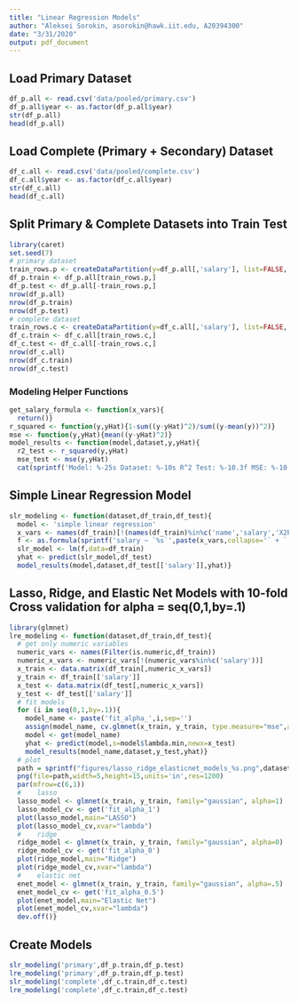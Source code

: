 ```yaml
---
title: "Linear Regression Models"
author: "Aleksei Sorokin, asorokin@hawk.iit.edu, A20394300"
date: "3/31/2020"
output: pdf_document
---
```


## Load Primary Dataset
```r
df_p.all <- read.csv('data/pooled/primary.csv')
df_p.all$year <- as.factor(df_p.all$year)
str(df_p.all)
head(df_p.all)
```

## Load Complete (Primary + Secondary) Dataset
```r
df_c.all <- read.csv('data/pooled/complete.csv')
df_c.all$year <- as.factor(df_c.all$year)
str(df_c.all)
head(df_c.all)
```

## Split Primary & Complete Datasets into Train Test
```r
library(caret)
set.seed(7)
# primary dataset
train_rows.p <- createDataPartition(y=df_p.all[,'salary'], list=FALSE, p=.8)
df_p.train <- df_p.all[train_rows.p,]
df_p.test <- df_p.all[-train_rows.p,]
nrow(df_p.all)
nrow(df_p.train)
nrow(df_p.test)
# complete dataset
train_rows.c <- createDataPartition(y=df_c.all[,'salary'], list=FALSE, p=.8)
df_c.train <- df_c.all[train_rows.c,]
df_c.test <- df_c.all[-train_rows.c,]
nrow(df_c.all)
nrow(df_c.train)
nrow(df_c.test)
```

### Modeling Helper Functions
```r
get_salary_formula <- function(x_vars){
  return()}
r_squared <- function(y,yHat){1-sum((y-yHat)^2)/sum((y-mean(y))^2)}
mse <- function(y,yHat){mean((y-yHat)^2)}
model_results <- function(model,dataset,y,yHat){
  r2_test <- r_squared(y,yHat)
  mse_test <- mse(y,yHat)
  cat(sprintf('Model: %-25s Dataset: %-10s R^2 Test: %-10.3f MSE: %-10.3e\n',model,dataset,r2_test,mse_test))}
```

## Simple Linear Regression Model
```r
slr_modeling <- function(dataset,df_train,df_test){
  model <- 'simple linear regression'
  x_vars <- names(df_train)[!(names(df_train)%in%c('name','salary','X2P','X2PA','TRB','PTS'))]
  f <- as.formula(sprintf('salary ~ `%s`',paste(x_vars,collapse='` + `')))
  slr_model <- lm(f,data=df_train)
  yhat <- predict(slr_model,df_test)
  model_results(model,dataset,df_test[['salary']],yhat)}
```

## Lasso, Ridge, and Elastic Net Models with 10-fold Cross validation for alpha = seq(0,1,by=.1)
```r
library(glmnet)
lre_modeling <- function(dataset,df_train,df_test){
  # get only numeric variables
  numeric_vars <- names(Filter(is.numeric,df_train))
  numeric_x_vars <- numeric_vars[!(numeric_vars%in%c('salary'))]
  x_train <- data.matrix(df_train[,numeric_x_vars])
  y_train <- df_train[['salary']]
  x_test <- data.matrix(df_test[,numeric_x_vars])
  y_test <- df_test[['salary']]
  # fit models
  for (i in seq(0,1,by=.1)){
    model_name <- paste('fit_alpha_',i,sep='')
    assign(model_name, cv.glmnet(x_train, y_train, type.measure="mse",alpha=i,family="gaussian"))
    model <- get(model_name)
    yhat <- predict(model,s=model$lambda.min,newx=x_test)
    model_results(model_name,dataset,y_test,yhat)}
  # plot
  path = sprintf("figures/lasso_ridge_elasticnet_models_%s.png",dataset)
  png(file=path,width=5,height=15,units='in',res=1200)
  par(mfrow=c(6,1))
  #    lasso
  lasso_model <- glmnet(x_train, y_train, family="gaussian", alpha=1)
  lasso_model_cv <- get('fit_alpha_1')
  plot(lasso_model,main="LASSO")
  plot(lasso_model_cv,xvar="lambda")
  #    ridge
  ridge_model <- glmnet(x_train, y_train, family="gaussian", alpha=0)
  ridge_model_cv <- get('fit_alpha_0')
  plot(ridge_model,main="Ridge")
  plot(ridge_model_cv,xvar="lambda")
  #    elastic net
  enet_model <- glmnet(x_train, y_train, family="gaussian", alpha=.5)
  enet_model_cv <- get('fit_alpha_0.5')
  plot(enet_model,main="Elastic Net")
  plot(enet_model_cv,xvar="lambda")
  dev.off()}
```

## Create Models
```r
slr_modeling('primary',df_p.train,df_p.test)
lre_modeling('primary',df_p.train,df_p.test)
slr_modeling('complete',df_c.train,df_c.test)
lre_modeling('complete',df_c.train,df_c.test)
```
